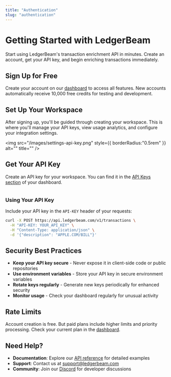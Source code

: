 ```yaml
---
title: "Authentication"
slug: "authentication"
---
```


# Getting Started with LedgerBeam

Start using LedgerBeam's transaction enrichment API in minutes. Create an account, get your API key, and begin enriching transactions immediately.

## Sign Up for Free

Create your account on our [dashboard](https://app.ledgerbeam.com) to access all features. New accounts automatically receive 10,000 free credits for testing and development.

## Set Up Your Workspace

After signing up, you'll be guided through creating your workspace. This is where you'll manage your API keys, view usage analytics, and configure your integration settings.

  <img
    src="/images/settings-api-key.png"
    style={{ borderRadius:"0.5rem" }}
    alt=""
    title=""
  />

## Get Your API Key

Create an API key for your workspace. You can find it in the [API Keys section](https://app.ledgerbeam.com/settings/developer) of your dashboard.

<Frame>
  <img
    src="/images/create-api-key.png"
    style={{ borderRadius:"0.5rem" }}
    alt=""
    title=""
  />
</Frame>

### Using Your API Key

Include your API key in the `API-KEY` header of your requests:

```bash
curl -X POST https://api.ledgerbeam.com/v1/transactions \
  -H "API-KEY: YOUR_API_KEY" \
  -H "Content-Type: application/json" \
  -d '{"description": "APPLE.COM/BILL"}'
```

## Security Best Practices

- **Keep your API key secure** - Never expose it in client-side code or public repositories
- **Use environment variables** - Store your API key in secure environment variables
- **Rotate keys regularly** - Generate new keys periodically for enhanced security
- **Monitor usage** - Check your dashboard regularly for unusual activity

## Rate Limits

Account creation is free. But paid plans include higher limits and priority processing. Check your current plan in the [dashboard](https://app.ledgerbeam.com/settings/billing).

## Need Help?

- **Documentation**: Explore our [API reference](./api) for detailed examples
- **Support**: Contact us at [support@ledgerbeam.com](mailto:support@ledgerbeam.com)
- **Community**: Join our [Discord](https://discord.gg/ledgerbeam) for developer discussions